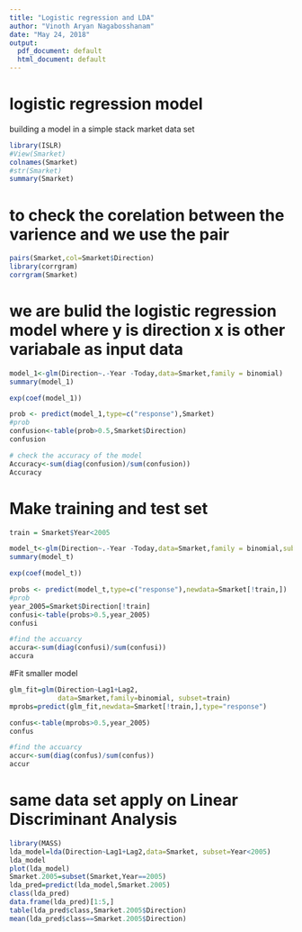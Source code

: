 ---
title: "Logistic regression and LDA"
author: "Vinoth Aryan Nagabosshanam"
date: "May 24, 2018"
output:
  pdf_document: default
  html_document: default
---
# logistic regression model 
building a model in a simple stack market data set
```{r}
library(ISLR)
#View(Smarket)
colnames(Smarket)
#str(Smarket)
summary(Smarket)

```

# to check the corelation between the varience and we use the pair
```{r}
pairs(Smarket,col=Smarket$Direction)
library(corrgram)
corrgram(Smarket)
```

# we are bulid the logistic regression model where y is direction x is other variabale as input data
```{r}
model_1<-glm(Direction~.-Year -Today,data=Smarket,family = binomial)
summary(model_1)

exp(coef(model_1))

prob <- predict(model_1,type=c("response"),Smarket)
#prob
confusion<-table(prob>0.5,Smarket$Direction)
confusion

# check the accuracy of the model
Accuracy<-sum(diag(confusion)/sum(confusion))
Accuracy
```
# Make training and test set
```{r}
train = Smarket$Year<2005

model_t<-glm(Direction~.-Year -Today,data=Smarket,family = binomial,subset=train)
summary(model_t)

exp(coef(model_t))

probs <- predict(model_t,type=c("response"),newdata=Smarket[!train,])
#prob
year_2005=Smarket$Direction[!train]
confusi<-table(probs>0.5,year_2005)
confusi

#find the accuarcy
accura<-sum(diag(confusi)/sum(confusi))
accura
```

#Fit smaller model
```{r}
glm_fit=glm(Direction~Lag1+Lag2,
            data=Smarket,family=binomial, subset=train)
mprobs=predict(glm_fit,newdata=Smarket[!train,],type="response") 

confus<-table(mprobs>0.5,year_2005)
confus

#find the accuarcy
accur<-sum(diag(confus)/sum(confus))
accur


```


# same data set apply on Linear Discriminant Analysis

```{r}
library(MASS)
lda_model=lda(Direction~Lag1+Lag2,data=Smarket, subset=Year<2005)
lda_model
plot(lda_model)
Smarket.2005=subset(Smarket,Year==2005)
lda_pred=predict(lda_model,Smarket.2005)
class(lda_pred)
data.frame(lda_pred)[1:5,]
table(lda_pred$class,Smarket.2005$Direction)
mean(lda_pred$class==Smarket.2005$Direction)

```

